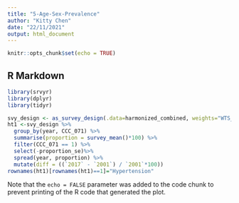 ```yaml
---
title: "5-Age-Sex-Prevalence"
author: "Kitty Chen"
date: "22/11/2021"
output: html_document
---
```


```r
knitr::opts_chunk$set(echo = TRUE)
```

## R Markdown

```r
library(srvyr)
library(dplyr)
library(tidyr)

svy_design <- as_survey_design(.data=harmonized_combined, weights="WTS_M")
ht1 <-svy_design %>%
  group_by(year, CCC_071) %>%
  summarise(proportion = survey_mean()*100) %>%
  filter(CCC_071 == 1) %>% 
  select(-proportion_se)%>%
  spread(year, proportion) %>%
  mutate(diff = ((`2017` - `2001`) / `2001`*100))
rownames(ht1)[rownames(ht1)==1]="Hypertension"

```

Note that the `echo = FALSE` parameter was added to the code chunk to prevent printing of the R code that generated the plot.
